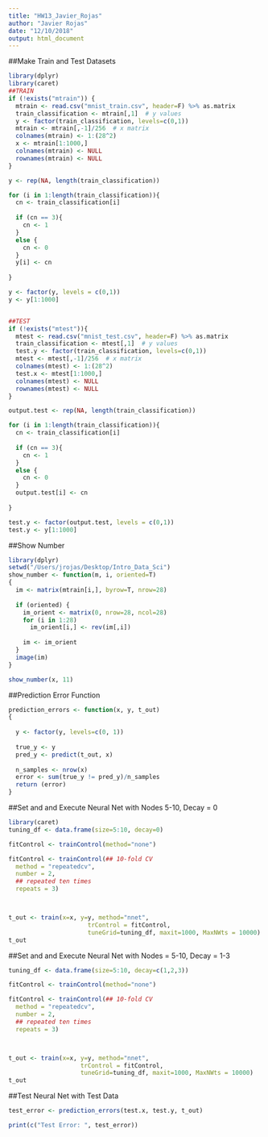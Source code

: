 ```yaml
---
title: "HW13_Javier_Rojas"
author: "Javier Rojas"
date: "12/10/2018"
output: html_document
---
```


 
##Make Train and Test Datasets 
```r
library(dplyr) 
library(caret)
##TRAIN
if (!exists("mtrain")) {
  mtrain <- read.csv("mnist_train.csv", header=F) %>% as.matrix
  train_classification <- mtrain[,1]  # y values
  y <- factor(train_classification, levels=c(0,1))
  mtrain <- mtrain[,-1]/256  # x matrix
  colnames(mtrain) <- 1:(28^2)
  x <- mtrain[1:1000,]
  colnames(mtrain) <- NULL
  rownames(mtrain) <- NULL
}

y <- rep(NA, length(train_classification))

for (i in 1:length(train_classification)){
  cn <- train_classification[i]
  
  if (cn == 3){
    cn <- 1
  }
  else {
    cn <- 0
  }
  y[i] <- cn
  
}

y <- factor(y, levels = c(0,1))
y <- y[1:1000] 


##TEST  
if (!exists("mtest")){
  mtest <- read.csv("mnist_test.csv", header=F) %>% as.matrix
  train_classification <- mtest[,1]  # y values
  test.y <- factor(train_classification, levels=c(0,1))
  mtest <- mtest[,-1]/256  # x matrix
  colnames(mtest) <- 1:(28^2)
  test.x <- mtest[1:1000,]
  colnames(mtest) <- NULL
  rownames(mtest) <- NULL
}

output.test <- rep(NA, length(train_classification))

for (i in 1:length(train_classification)){
  cn <- train_classification[i]
  
  if (cn == 3){
    cn <- 1
  }
  else {
    cn <- 0
  }
  output.test[i] <- cn
  
}

test.y <- factor(output.test, levels = c(0,1))
test.y <- y[1:1000]
```


##Show Number
```r
library(dplyr)
setwd("/Users/jrojas/Desktop/Intro_Data_Sci")
show_number <- function(m, i, oriented=T)
{
  im <- matrix(mtrain[i,], byrow=T, nrow=28)
  
  if (oriented) {
    im_orient <- matrix(0, nrow=28, ncol=28)
    for (i in 1:28)
      im_orient[i,] <- rev(im[,i])
    
    im <- im_orient
  }
  image(im)
}

show_number(x, 11)
```


##Prediction Error Function
```r
prediction_errors <- function(x, y, t_out)
{
  
  y <- factor(y, levels=c(0, 1))
  
  true_y <- y
  pred_y <- predict(t_out, x)
  
  n_samples <- nrow(x)
  error <- sum(true_y != pred_y)/n_samples
  return (error)
}
```


##Set and and Execute Neural Net with Nodes 5-10, Decay = 0 
```r
library(caret)
tuning_df <- data.frame(size=5:10, decay=0)

fitControl <- trainControl(method="none")

fitControl <- trainControl(## 10-fold CV
  method = "repeatedcv",
  number = 2,
  ## repeated ten times
  repeats = 3)



t_out <- train(x=x, y=y, method="nnet",
                      trControl = fitControl,
                      tuneGrid=tuning_df, maxit=1000, MaxNWts = 10000) 
t_out

```

##Set and and Execute Neural Net with Nodes = 5-10, Decay = 1-3 
```r
tuning_df <- data.frame(size=5:10, decay=c(1,2,3))

fitControl <- trainControl(method="none")

fitControl <- trainControl(## 10-fold CV
  method = "repeatedcv",
  number = 2,
  ## repeated ten times
  repeats = 3)



t_out <- train(x=x, y=y, method="nnet",
                    trControl = fitControl,
                    tuneGrid=tuning_df, maxit=1000, MaxNWts = 10000) 
t_out
```


##Test Neural Net with Test Data 
```r
test_error <- prediction_errors(test.x, test.y, t_out) 

print(c("Test Error: ", test_error))
```

